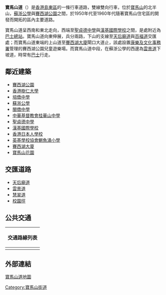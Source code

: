 {{Infobox Hong Kong Road
|   中文街道名稱    =  寶馬山道
|   英文街道名稱    =  Braemar Hill Road
|   圖片        =  File:Braemar Hill Road near Choi Sai Woo Park.jpg
|   圖片說明    =  
|   路段總長度  =  1.4
|   車速限制    =  
|   行車線數量  =  雙線雙程
|   所在地區    =  [[東區_(香港)|東區]][[寶馬山|寶馬山]]
|   起點        =  [[天后廟道|天后廟道]]近[[百福道|百福道]]
|   終點        =  近[[聖貞德中學|聖貞德中學]]
|   通車日期    =
}}

{{commonscat|Braemar Hill Road}}

'''寶馬山道'''（{{lang-en|Braemar Hill Road}}）是[[香港島|香港島]][[香港東區|東區]]的一條行車道路，雙線雙向行車，位於[[寶馬山|寶馬山]]的北半山，[[蘇浙公學|蘇浙公學]]與[[賽西湖公園|賽西湖公園]]之間，於1950年代至1960年代隨著寶馬山住宅區的開發而開拓的區內主要道路。

寶馬山道呈西南和東北走向，西端至[[聖貞德中學|聖貞德中學]]與[[漢基國際學校|漢基國際學校]]之間，是處附近為[[巴士總站|巴士總站]]。寶馬山道向東伸展，兵分兩路，下山的支線至[[天后廟道|天后廟道]]與[[百福道|百福道]]交匯處；而寶馬山道東端的上山道至[[賽西湖大廈|賽西湖大廈]]閘口大道止，該處設置[[康樂及文化事務署|康樂及文化事務署]]管理的賽西湖公園兒童遊樂場。而寶馬山道中段，在蘇浙公學的西邊為[[雲景道|雲景道]]下坡道，時常有[[巴士|巴士]]行走。

==鄰近建築==
* [[賽西湖公園|賽西湖公園]]
* [[香港樹仁大學|香港樹仁大學]]
* [[培僑中學|培僑中學]]
* [[蘇浙公學|蘇浙公學]]
* [[閩僑中學|閩僑中學]]
* [[中華基督教會桂華山中學|中華基督教會桂華山中學]]
* [[聖貞德中學|聖貞德中學]]
* [[漢基國際學校|漢基國際學校]]
* [[香港日本人學校|香港日本人學校]]
* [[英基學校協會|英基學校協會]][[鰂魚涌小學|鰂魚涌小學]]
* [[賽西湖大廈|賽西湖大廈]]
* [[寶馬山花園|寶馬山花園]]
==交匯道路==
*[[天后廟道|天后廟道]]
*[[雲景道|雲景道]]
*[[慧翠道|慧翠道]]
*[[校園徑|校園徑]]
==公共交通==
{| class="mw-collapsible mw-collapsed wikitable" style="background:white; margin: 0 auto; width: auto;"  
! 交通路線列表
|-
|
{{港島巴士簡單列表|23B|25|25A|27|41A|81A|85|85A|85P}}
{{過海隧道巴士簡單列表|108}}{{港島專線小巴簡單列表|25|49M}}
|}

==外部連結==
[http://maps.google.com.hk/?ie=UTF8&ll=22.284986,114.201078&spn=0.009828,0.013711&z=16&brcurrent=3,0x3404010c94299bc9:0x5c6dda915652e838,1,0x34040106bd01ccf7:0x2dfb946e947104f9 寶馬山道地圖]

[[Category:寶馬山街道|Category:寶馬山街道]]